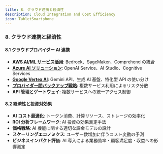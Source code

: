 ```yaml
---
title: 8. クラウド連携と経済性
description: Cloud Integration and Cost Efficiency
icon: TabletSmartphone
---
```


### 8. クラウド連携と経済性

#### 8.1 クラウドプロバイダー AI 連携

- [**AWS AI/ML サービス活用**](./08-cloud-integration-and-cost-efficiency/01-01_leveraging_aws_ai_ml_services): Bedrock、SageMaker、Comprehend の統合
- [**Azure AI ソリューション**](./08-cloud-integration-and-cost-efficiency/01-02_azure_ai_solution): OpenAI Service、AI Studio、Cognitive Services
- [**Google Vertex AI**](./08-cloud-integration-and-cost-efficiency/01-03_google_vertex_ai): Gemini API、生成 AI 基盤、特化型 API の使い分け
- [**プロバイダー間バックアップ戦略**](.08-cloud-integration-and-cost-efficiency/01-04_cross_provider_backup_strategy): 複数サービス利用によるリスク分散
- **API 管理とゲートウェイ**: 複数サービスへの統一アクセス制御

#### 8.2 経済性と投資対効果

- **AI コスト最適化**: トークン消費、計算リソース、ストレージの効率化
- **ROI 分析フレームワーク**: AI 投資の効果測定手法
- **価格戦略**: AI 機能に関する適切な課金モデルの設計
- **スケーリングエコノミクス**: ユーザー数増加に伴うコスト変動の予測
- **ビジネスインパクト評価**: AI 導入による業務効率・顧客満足度・収益への影響測定
